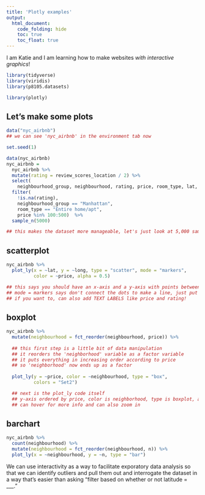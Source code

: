 ```yaml
---
title: 'Plotly examples'
output: 
  html_document:
    code_folding: hide
    toc: true
    toc_float: true 
---
```


I am Katie and I am learning how to make websites _with interactive graphics_! 

```r
library(tidyverse)
library(viridis)
library(p8105.datasets)

library(plotly)
```

## Let's make some plots

```r
data("nyc_airbnb")
## we can see 'nyc_airbnb' in the environment tab now 
```



```r
set.seed(1)

data(nyc_airbnb)
nyc_airbnb = 
  nyc_airbnb %>% 
  mutate(rating = review_scores_location / 2) %>%
  select(
    neighbourhood_group, neighbourhood, rating, price, room_type, lat, long) %>%
  filter(
    !is.na(rating), 
    neighbourhood_group == "Manhattan",
    room_type == "Entire home/apt",
    price %in% 100:500)  %>% 
  sample_n(5000)

## this makes the dataset more manageable, let's just look at 5,000 samples for now
```

## scatterplot 

```r
nyc_airbnb %>% 
  plot_ly(x = ~lat, y = ~long, type = "scatter", mode = "markers", 
          color = ~price, alpha = 0.5)

## this says you should have an x-axis and a y-axis with points between them, which is where the scatter comes from 
## mode = markers says don't connect the dots to make a line, just put a point every time you see an observation 
## if you want to, can also add TEXT LABELS like price and rating! 
```

## boxplot 

```r
nyc_airbnb %>% 
  mutate(neighbourhood = fct_reorder(neighbourhood, price)) %>% 
  
  ## this first step is a little bit of data manipulation 
  ## it reorders the 'neighborhood' variable as a factor variable 
  ## it puts everything in increasing order according to price 
  ## so 'neighborhood' now ends up as a factor 
  
  plot_ly(y = ~price, color = ~neighbourhood, type = "box",
          colors = "Set2") 

  ## next is the plot_ly code itself 
  ## y-axis ordered by price, color is neighborhood, type is boxplot, and colors is set to Set2 
  ## can hover for more info and can also zoom in 
```

## barchart

```r
nyc_airbnb %>% 
  count(neighbourhood) %>% 
  mutate(neighbourhood = fct_reorder(neighbourhood, n)) %>% 
  plot_ly(x = ~neighbourhood, y = ~n, type = "bar")
```

We can use interactivity as a way to facilitate exporatory data analysis so that we can identify outliers and pull them out and interrogate the dataset in a way that's easier than asking "filter based on whether or not latitude = ___." 

